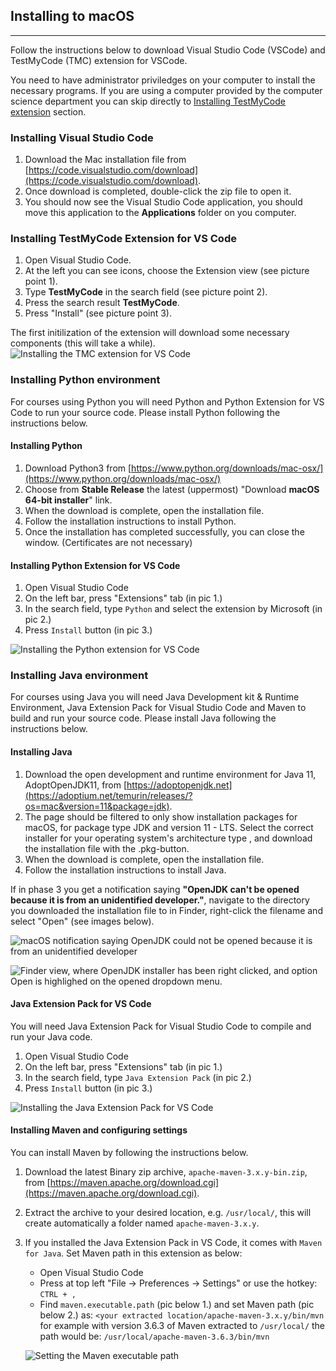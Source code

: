 
<ContentBox>

## Installing to macOS

---

<TableOfContents />

</ContentBox>

<ContentBox>
Follow the instructions below to download Visual Studio Code (VSCode) and TestMyCode (TMC) extension for VSCode.

You need to have administrator priviledges on your computer to install the necessary programs.
If you are using a computer provided by the computer science department you can skip directly to [Installing TestMyCode extension](#installing-tmc) section.

###  Installing Visual Studio Code <a name="installing-vscode"></a>

1. Download the Mac installation file from [https://code.visualstudio.com/download](https://code.visualstudio.com/download).
2. Once download is completed, double-click the zip file to open it.
3. You should now see the Visual Studio Code application, you should move this application to the __Applications__ folder on you computer.

### Installing TestMyCode Extension for VS Code <a name="installing-tmc"></a>

1. Open Visual Studio Code.
2. At the left you can see icons, choose the Extension view (see picture point 1).
3. Type **TestMyCode** in the search field (see picture point 2).
4. Press the search result **TestMyCode**.
5. Press "Install" (see picture point 3).

The first initilization of the extension will download some necessary components (this will take a while).
![Installing the TMC extension for VS Code](vscode/download_extension.webp)

</ContentBox>

<ContentBox>

### Installing Python environment <a name="installing-python"></a>

For courses using Python you will need Python and Python Extension for VS Code to run your source code.
Please install Python following the instructions below.

#### Installing Python <a name="python3"></a>

1. Download Python3 from [https://www.python.org/downloads/mac-osx/](https://www.python.org/downloads/mac-osx/)
2. Choose from __Stable Release__ the latest (uppermost) "Download __macOS 64-bit installer__" link.
3. When the download is complete, open the installation file.
4. Follow the installation instructions to install Python.
5. Once the installation has completed successfully, you can close the window. (Certificates are not necessary)

#### Installing Python Extension for VS Code <a name="python-extension"></a>

1. Open Visual Studio Code
2. On the left bar, press "Extensions" tab (in pic 1.)
3. In the search field, type `Python` and select the extension by Microsoft (in pic 2.)
4. Press `Install` button (in pic 3.)

![Installing the Python extension for VS Code](vscode/vscode_python_extension.webp)

</ContentBox>

<ContentBox>

### Installing Java environment <a name="java-environment"></a>

For courses using Java you will need Java Development kit & Runtime Environment, Java Extension Pack for Visual Studio Code and Maven to build and run your source code.
Please install Java following the instructions below.

#### Installing Java <a name="adopt-open-jdk"></a>

1. Download the open development and runtime environment for Java 11, AdoptOpenJDK11, from [https://adoptopenjdk.net](https://adoptium.net/temurin/releases/?os=mac&version=11&package=jdk).
2. The page should be filtered to only show installation packages for macOS, for package type JDK and version 11 - LTS. Select the correct installer for your operating system's architecture type , and download the installation file with the .pkg-button.
3. When the download is complete, open the installation file.
4. Follow the installation instructions to install Java.

If in phase 3 you get a notification saying **"OpenJDK can't be opened because it is from an unidentified developer."**,
navigate to the directory you downloaded the installation file to in Finder, right-click the filename and select "Open" (see images below).

![macOS notification saying OpenJDK could not be opened because it is from an unidentified developer](macos-openjdk-not-trusted.webp)

![Finder view, where OpenJDK installer has been right clicked, and option Open is highlighed on the opened dropdown menu.](macos-openjdk-rightclick-open.webp)


#### Java Extension Pack for VS Code <a name="java-extension"></a>

You will need Java Extension Pack for Visual Studio Code to compile and run your Java code.

1. Open Visual Studio Code
2. On the left bar, press "Extensions" tab (in pic 1.)
3. In the search field, type `Java Extension Pack` (in pic 2.)
4. Press `Install` button (in pic 3.)

![Installing the Java Extension Pack for VS Code](vscode/vscode_java_extension_pack.webp)


#### Installing Maven and configuring settings <a name="maven-configuring"></a>

You can install Maven by following the instructions below.

1. Download the latest Binary zip archive, `apache-maven-3.x.y-bin.zip`, from [https://maven.apache.org/download.cgi](https://maven.apache.org/download.cgi).
2. Extract the archive to your desired location, e.g. `/usr/local/`, this will create automatically a folder named `apache-maven-3.x.y`.
3. If you installed the Java Extension Pack in VS Code, it comes with `Maven for Java`. Set Maven path in this extension as below:
    * Open Visual Studio Code
    * Press at top left "File -> Preferences -> Settings" or use the hotkey: `CTRL + ,`
    * Find `maven.executable.path` (pic below 1.) and set Maven path (pic below 2.) as:
    `<your extracted location/apache-maven-3.x.y/bin/mvn`
    for example with version 3.6.3 of Maven extracted to `/usr/local/` the path would be:
    `/usr/local/apache-maven-3.6.3/bin/mvn`

    ![Setting the Maven executable path](vscode/maven_executable_path.webp)

</ContentBox>

<StartingProgrammingGuide />
